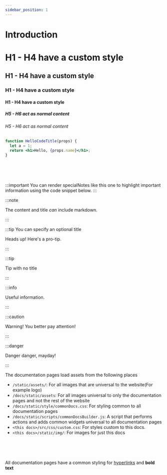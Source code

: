 ```yaml
---
sidebar_position: 1
---
```


# Introduction

# H1 - H4 have a custom style
## H1 - H4 have a custom style
### H1 - H4 have a custom style
#### H1 - H4 have a custom style

##### H5 - H6 act as normal content
###### H5 - H6 act as normal content

```jsx {2-3} title="/src/components/HelloCodeTitle.js"
function HelloCodeTitle(props) {
  let a = 1;
  return <h1>Hello, {props.name}</h1>;
}
```


<br/><br/><br/>

:::important
You can render specialNotes like this one to highlight important information using the code snippet below.
:::

:::note

The content and title *can* include markdown.

:::

:::tip You can specify an optional title

Heads up! Here's a pro-tip.

:::

:::tip

Tip with no title

:::

:::info

Useful information.

:::

:::caution

Warning! You better pay attention!

:::

:::danger

Danger danger, mayday!

:::

The documentation pages load assets from the following places
- ```/static/assets/```: For all images that are universal to the website(For example logo)
- ```/docs/static/assets```: For all images universal to only the documentation pages and not the rest of the website
- ```/docs/static/style/commonDocs.css```: For styling common to all documentation pages
- ```/docs/static/scripts/commonDocsBuilder.js```: A script that performs actions and adds common widgets universal to all documentation pages
- `<this docs>/src/css/custom.css`: For styles custom to this docs.
- `<this docs>/static/img/`: For images for just this docs

<br/><br/><br/>

All documentation pages have a common styling for [hyperlinks](/) and **bold text**

<br/><br/><br/>
